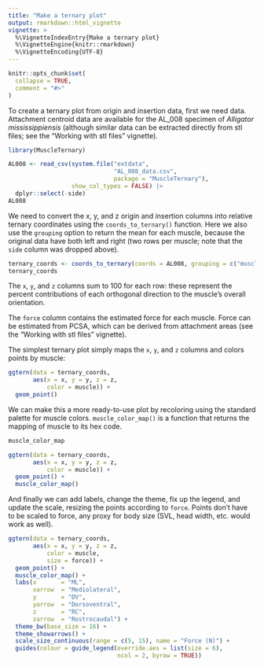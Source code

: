 ```yaml
---
title: "Make a ternary plot"
output: rmarkdown::html_vignette
vignette: >
  %\VignetteIndexEntry{Make a ternary plot}
  %\VignetteEngine{knitr::rmarkdown}
  %\VignetteEncoding{UTF-8}
---
```


```r
knitr::opts_chunk$set(
  collapse = TRUE,
  comment = "#>"
)
```

To create a ternary plot from origin and insertion data, first we need data. Attachment centroid data are available for the AL_008 specimen of *Alligator mississippiensis* (although similar data can be extracted directly from stl files; see the "Working with stl files" vignette).

```r
library(MuscleTernary)

AL008 <- read_csv(system.file("extdata",
                              "AL_008_data.csv",
                              package = "MuscleTernary"),
                  show_col_types = FALSE) |>
  dplyr::select(-side)
AL008
```

We need to convert the x, y, and z origin and insertion columns into relative ternary coordinates using the `coords_to_ternary()` function. Here we also use the `grouping` option to return the mean for each muscle, because the original data have both left and right (two rows per muscle; note that the `side` column was dropped above).

```r
ternary_coords <- coords_to_ternary(coords = AL008, grouping = c("muscle"))
ternary_coords
```

The `x`, `y`, and `z` columns sum to 100 for each row: these represent the percent contributions of each orthogonal direction to the muscle's overall orientation.

The `force` column contains the estimated force for each muscle. Force can be estimated from PCSA, which can be derived from attachment areas (see the "Working with stl files" vignette).

The simplest ternary plot simply maps the `x`, `y`, and `z` columns and colors points by muscle:

```r
ggtern(data = ternary_coords,
       aes(x = x, y = y, z = z,
           color = muscle)) +
  geom_point()
```

We can make this a more ready-to-use plot by recoloring using the standard palette for muscle colors. `muscle_color_map()` is a function that returns the mapping of muscle to its hex code.

```r
muscle_color_map

ggtern(data = ternary_coords,
       aes(x = x, y = y, z = z,
           color = muscle)) +
  geom_point() +
  muscle_color_map()
```

And finally we can add labels, change the theme, fix up the legend, and update the scale, resizing the points according to `force`. Points don't have to be scaled to force, any proxy for body size (SVL, head width, etc. would work as well).

```r
ggtern(data = ternary_coords,
       aes(x = x, y = y, z = z,
           color = muscle,
           size = force)) +
  geom_point() +
  muscle_color_map() +
  labs(x       = "ML",
       xarrow  = "Mediolateral",
       y       = "DV",
       yarrow  = "Dorsoventral",
       z       = "RC",
       zarrow  = "Rostrocaudal") +
  theme_bw(base_size = 16) +
  theme_showarrows() +
  scale_size_continuous(range = c(5, 15), name = "Force (N)") +
  guides(colour = guide_legend(override.aes = list(size = 6),
                               ncol = 2, byrow = TRUE))
```
